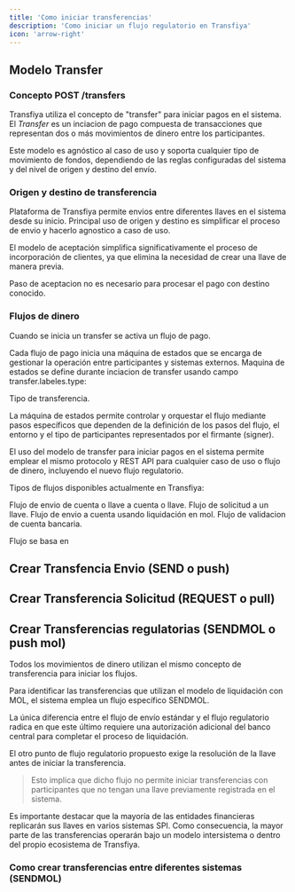 ```yaml
---
title: 'Como iniciar transferencias'
description: 'Como iniciar un flujo regulatorio en Transfiya'
icon: 'arrow-right'
---
```


## Modelo Transfer

### Concepto POST /transfers

Transfiya utiliza el concepto de "transfer" para iniciar pagos en el sistema.
El *Transfer* es un inciacion de pago compuesta de transacciones que representan dos o más movimientos de dinero entre los participantes.

Este modelo es agnóstico al caso de uso y soporta cualquier tipo de movimiento de fondos, dependiendo de las reglas configuradas del sistema y del nivel de origen y destino del envío.

### Origen y destino de transferencia

Plataforma de Transfiya permite envios entre diferentes llaves en el sistema desde su inicio. Principal uso de origen y destino es simplificar el proceso de envio y hacerlo agnostico a caso de uso.




<Note> El modelo de aceptación simplifica significativamente el proceso de incorporación de clientes, ya que elimina la necesidad de crear una llave de manera previa.</Note>

<Tip> Paso de aceptacion no es necesario para procesar el pago con destino conocido.</Tip>

### Flujos de dinero

Cuando se inicia un transfer se activa un flujo de pago.

Cada flujo de pago inicia una máquina de estados que se encarga de gestionar la operación entre participantes y sistemas externos. Maquina de estados se define durante inciacion de transfer usando campo transfer.labeles.type:

<ResponseField name="labels.type" type="string[SEND, SENDMOL, REQUEST, ONBOARDING]">
    Tipo de transferencia.
</ResponseField>

La máquina de estados permite controlar y orquestar el flujo mediante pasos específicos que dependen de la definición de los pasos del flujo, el entorno y el tipo de participantes representados por el firmante (signer).

<Note> El uso del modelo de transfer para iniciar pagos en el sistema permite emplear el mismo protocolo y REST API para cualquier caso de uso o flujo de dinero, incluyendo el nuevo flujo regulatorio. </Note>

Tipos de flujos disponibles actualmente en Transfiya:

<CardGroup cols={2}>
  <Card title="SEND" icon="share-from-square">
      Flujo de envio de cuenta o llave a cuenta o llave.
  </Card>
  <Card title="REQUEST" icon="inbox">
      Flujo de solicitud a un llave.
  </Card>
  <Card title="SENDMOL" icon="share">
      Flujo de envio a cuenta usando liquidación en mol.
  </Card>
  <Card title="ONBOARDING" icon="check">
      Flujo de validacion de cuenta bancaria.
  </Card>
</CardGroup>

Flujo se basa en




## Crear Transfencia Envio (SEND o push)

## Crear Transferencia Solicitud (REQUEST o pull)

## Crear Transferencias regulatorias (SENDMOL o push mol)

Todos los movimientos de dinero utilizan el mismo concepto de transferencia para iniciar los flujos.

Para identificar las transferencias que utilizan el modelo de liquidación con MOL, el sistema emplea un flujo específico SENDMOL.

<Note> La única diferencia entre el flujo de envío estándar y el flujo regulatorio radica en que este último requiere una autorización adicional del banco central para completar el proceso de liquidación. </Note>

El otro punto de flujo regulatorio propuesto exige la resolución de la llave antes de iniciar la transferencia.

> Esto implica que dicho flujo no permite iniciar transferencias con participantes que no tengan una llave previamente registrada en el sistema.

Es importante destacar que la mayoría de las entidades financieras replicarán sus llaves en varios sistemas SPI. Como consecuencia, la mayor parte de las transferencias operarán bajo un modelo intersistema o dentro del propio ecosistema de Transfiya.

### Como crear transferencias entre diferentes sistemas (SENDMOL)
